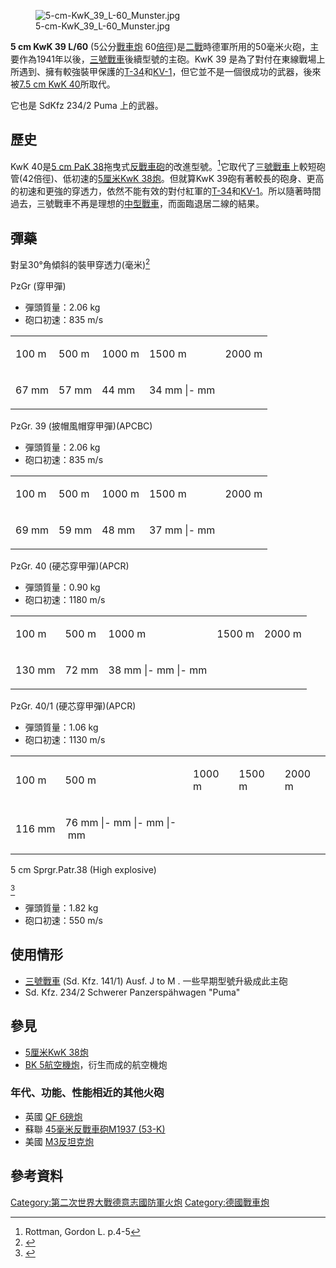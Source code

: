 [[File:5-cm-KwK_39_L-60_Munster.jpg|thumb]]

'''5 cm KwK 39 L/60''' (5公分[[戰車炮|戰車炮]] 60[[倍徑|倍徑]])是[[二戰|二戰]]時德軍所用的50毫米火砲，主要作為1941年以後，[[三號戰車|三號戰車]]後續型號的主砲。KwK 39 是為了對付在東線戰場上所遇到、擁有較強裝甲保護的[[T-34坦克|T-34]]和[[KV-1|KV-1]]，但它並不是一個很成功的武器，後來被[[7.5_cm_KwK_40|7.5 cm KwK 40]]所取代。

它也是 SdKfz 234/2 Puma 上的武器。

==歷史==

KwK 40是[[5cm_Pak_38反坦克炮|5 cm PaK 38]]拖曳式[[反戰車砲|反戰車砲]]的改進型號。<ref>Rottman, Gordon L. p.4-5</ref>它取代了[[三號戰車|三號戰車]]上較短砲管(42倍徑)、低初速的[[5厘米KwK_38炮|5厘米KwK 38炮]]。但就算KwK 39砲有著較長的砲身、更高的初速和更強的穿透力，依然不能有效的對付紅軍的[[T-34坦克|T-34]]和[[KV-1|KV-1]]。所以隨著時間過去，三號戰車不再是理想的[[中型戰車|中型戰車]]，而面臨退居二線的結果。

==彈藥==

對呈30°角傾斜的裝甲穿透力(毫米)<ref name = "PW">{{cite web|last1=Ankerstjerne|first1=Christian|title=Armor Penetration Table|url=http://www.panzerworld.com/armor-penetration-table|website=http://www.panzerworld.com/|accessdate=2016-03-25|archive-date=2016-04-07|archive-url=https://web.archive.org/web/20160407064740/http://www.panzerworld.com/armor-penetration-table|dead-url=no}}</ref>

;PzGr (穿甲彈)
* 彈頭質量：2.06 kg
* 砲口初速：835 m/s
{|class="wikitable"
|-
|100 m 
|500 m 
|1000 m 
|1500 m 
|2000 m 
|-
|67 mm
|57 mm
|44 mm
|34 mm
|- mm
|}

;PzGr. 39 (披帽風帽穿甲彈)(APCBC)
* 彈頭質量：2.06 kg
* 砲口初速：835 m/s
{|class="wikitable"
|-
|100 m
|500 m
|1000 m
|1500 m
|2000 m
|-
|69 mm
|59 mm
|48 mm
|37 mm
|- mm
|}

PzGr. 40 (硬芯穿甲彈)(APCR)
* 彈頭質量：0.90 kg
* 砲口初速：1180 m/s
{|class="wikitable"
|-
|100 m
|500 m
|1000 m
|1500 m
|2000 m
|-
|130 mm
|72 mm
|38 mm
|- mm	
|- mm
|}

;PzGr. 40/1 (硬芯穿甲彈)(APCR)
* 彈頭質量：1.06 kg
* 砲口初速：1130 m/s
{|class="wikitable"
|-
|100 m
|500 m
|1000 m
|1500 m
|2000 m
|-
|116 mm
|76 mm
|- mm
|- mm
|- mm
|}

;5 cm Sprgr.Patr.38 (High explosive)
<ref name ="WW2V">{{cite web|title=Germany's 50 mm Guns|url=http://www.wwiivehicles.com/germany/guns/50-mm.asp|website=http://www.wwiivehicles.com/|accessdate=24 October 2014|archive-url=https://web.archive.org/web/20141024065832/http://www.wwiivehicles.com/germany/guns/50-mm.asp|archive-date=2014-10-24|dead-url=yes}}</ref>	
* 彈頭質量：1.82 kg
* 砲口初速：550 m/s


==使用情形==
* [[三號戰車|三號戰車]] (Sd. Kfz. 141/1) Ausf. J to M . 一些早期型號升級成此主砲
* Sd. Kfz. 234/2 Schwerer Panzerspähwagen "Puma"

==參見==
* [[5厘米KwK_38炮|5厘米KwK 38炮]]
* [[BK_5航空機炮|BK 5航空機炮]]，衍生而成的航空機炮

===年代、功能、性能相近的其他火砲===
* 英國 [[QF_6磅炮|QF 6磅炮]]
* 蘇聯 [[M-37_45mm反坦克炮_(53-K)|45毫米反戰車砲M1937 (53-K)]]
* 美國 [[M3反坦克炮|M3反坦克炮]]

==參考資料==
{{Reflist}}

{{Commonscat|5 cm KwK 39}}

{{WWIIGermanGuns}}

[[Category:第二次世界大戰德意志國防軍火炮|Category:第二次世界大戰德意志國防軍火炮]]
[[Category:德國戰車炮|Category:德國戰車炮]]